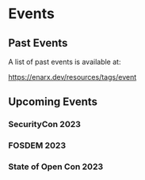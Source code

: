 
# Events

## Past Events

A list of past events is available at:

https://enarx.dev/resources/tags/event


## Upcoming Events
 

### SecurityCon 2023

<SECURITYCON />


### FOSDEM 2023

<FOSDEM1 />

<FOSDEM2 />


### State of Open Con 2023

<STATEOFOPEN />
